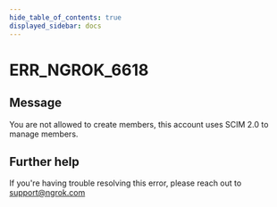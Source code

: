 ```yaml
---
hide_table_of_contents: true
displayed_sidebar: docs
---
```



# ERR_NGROK_6618

## Message

You are not allowed to create members, this account uses SCIM 2.0 to manage members.

<ErrorDetails error="err_ngrok_6618" />

## Further help

If you're having trouble resolving this error, please reach out to [support@ngrok.com](mailto:support@ngrok.com?subject=Help%20with%20ERR_NGROK_6618)
